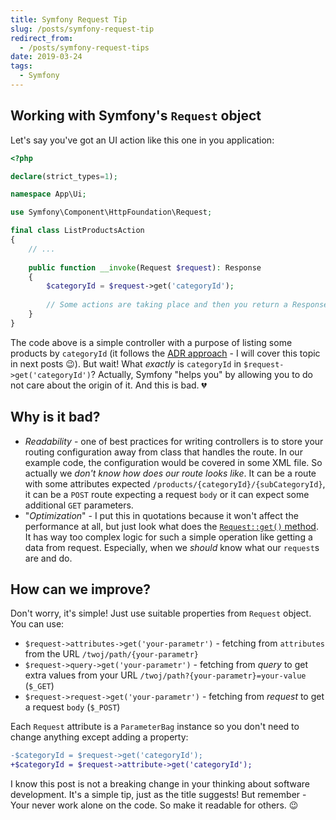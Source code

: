 ```yaml
---
title: Symfony Request Tip
slug: /posts/symfony-request-tip
redirect_from:
  - /posts/symfony-request-tips
date: 2019-03-24
tags:
  - Symfony
---
```


## Working with Symfony's `Request` object

Let's say you've got an UI action like this one in you application: 

```php
<?php

declare(strict_types=1);

namespace App\Ui;

use Symfony\Component\HttpFoundation\Request;

final class ListProductsAction
{
    // ...
    
    public function __invoke(Request $request): Response
    {
        $categoryId = $request->get('categoryId');
        
        // Some actions are taking place and then you return a Response
    }
}
```

The code above is a simple controller with a purpose of listing some products by `categoryId` (it follows the 
[ADR approach](http://pmjones.io/adr/) - I will cover this topic in next posts 😉). But wait! What *exactly* is 
`categoryId` in `$request->get('categoryId')`? Actually, Symfony "helps you" by allowing you to do not care about 
the origin of it. And this is bad. 💔

## Why is it bad?

* *Readability* - one of best practices for writing controllers is to store your routing configuration away from class 
that handles the route. In our example code, the configuration would be covered in some XML file. So actually we *don't 
know how does our route looks like*. It can be a route with some attributes expected 
`/products/{categoryId}/{subCategoryId}`, it can be a `POST` route expecting a request `body` or it can expect some 
additional `GET` parameters.
* "*Optimization*" - I put this in quotations because it won't affect the performance at all, but just look what does
the [`Request::get()` method](https://github.com/symfony/symfony/blob/master/src/Symfony/Component/HttpFoundation/Request.php#L681).
It has way too complex logic for such a simple operation like getting a data from request. Especially, when we *should*
know what our `request`s are and do.

## How can we improve?

Don't worry, it's simple! Just use suitable properties from `Request` object. You can use:

- `$request->attributes->get('your-parametr')` - fetching from `attributes` from the URL 
`/twoj/path/{your-parametr}`
- `$request->query->get('your-parametr')` - fetching from *query* to get extra values from your URL 
`/twoj/path?{your-parametr}=your-value` (`$_GET`)
- `$request->request->get('your-parametr')` - fetching from *request* to get a request `body` (`$_POST`)

Each `Request` attribute is a `ParameterBag` instance so you don't need to change anything except adding a property:

```diff
-$categoryId = $request->get('categoryId');
+$categoryId = $request->attribute->get('categoryId');
```

I know this post is not a breaking change in your thinking about software development. It's a simple tip, just as the 
title suggests! But remember - Your never work alone on the code. So make it readable for others. 😉
